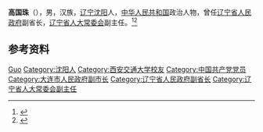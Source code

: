 '''高国珠'''（{{bd|1941年|9月|}}），男，汉族，[[辽宁|辽宁]][[沈阳|沈阳]]人，[[中华人民共和国|中华人民共和国]]政治人物，曾任[[辽宁省人民政府|辽宁省人民政府]]副省长，[[辽宁省人大常委会|辽宁省人大常委会]]副主任。<ref>{{Cite book|title=中华人民共和国职官志|author=何虎生, 李耀东, 向常福主编|publisher=中国社会出版社|year=2003|isbn=9787800883934|location=北京|pages=}}</ref><ref>{{Cite web|title=副会长　原辽宁省人大常委会副主任　高国珠先生|url=http://caefi.mofcom.gov.cn/aarticle/Nocategory/200612/20061203943906.html|accessdate=2020-08-10|work=中华人民共和国商务部|archive-date=2011-12-10|archive-url=https://web.archive.org/web/20111210054441/http://caefi.mofcom.gov.cn/aarticle/Nocategory/200612/20061203943906.html|dead-url=no}}</ref>

== 参考资料 ==
{{reflist}}

{{中国人物小作品}}

{{Authority control}}
{{DEFAULTSORT:Gao高}}
[[Category:高姓|Guo]]
[[Category:沈阳人|Category:沈阳人]]
[[Category:西安交通大学校友|Category:西安交通大学校友]]
[[Category:中国共产党党员|Category:中国共产党党员]]
[[Category:大连市人民政府副市长|Category:大连市人民政府副市长]]
[[Category:辽宁省人民政府副省长|Category:辽宁省人民政府副省长]]
[[Category:辽宁省人大常委会副主任|Category:辽宁省人大常委会副主任]]